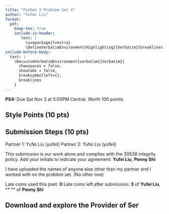 ```yaml
---
title: "Python 2 Problem Set 4"
author: "Yufei Liu"
format: 
  pdf:
    keep-tex: true
    include-in-header: 
       text: |
         \usepackage{fvextra}
         \DefineVerbatimEnvironment{Highlighting}{Verbatim}{breaklines,commandchars=\\\{\}}
include-before-body:
  text: |
    \RecustomVerbatimEnvironment{verbatim}{Verbatim}{
      showspaces = false,
      showtabs = false,
      breaksymbolleft={},
      breaklines
    }
---
```


**PS4:** Due Sat Nov 2 at 5:00PM Central. Worth 100 points. 

## Style Points (10 pts)

## Submission Steps (10 pts)

Partner 1: Yufei Liu (yufeil)
Partner 2: Yufei Liu (yufeil)


This submission is our work alone and complies with the 30538 integrity policy. Add your initials to indicate your agreement: **Yufei Liu**, **Penny Shi**

I have uploaded the names of anyone else other than my partner and I worked with
on the problem set. (No other one)

Late coins used this pset: **0** Late coins left after submission: **3** of **Yufei Liu**, ** ** of **Penny Shi**

## Download and explore the Provider of Ser